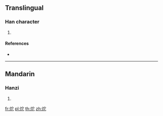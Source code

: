 ==Translingual==

===Han character===
{{Han char|rn=86|rad=火|as=05|sn=9|four=|canj=FJP}}

# {{defn|Han|sort=火05}}

====References====
* {{Han ref|kx=0668.160|dkj=18945|hdz=32197.040|uh=70A8|ud=28840}}

----

==Mandarin==

===Hanzi===
{{cmn-hanzi|pin=[[bāo]] ([[bao1]]), [[duò]] ([[duo4]]), [[páo]] ([[pao2]])|wg=pao<sup>1</sup>, to<sup>4</sup>, p'ao<sup>2</sup>}}

# {{defn|lang=cmn|sort=火05}}

[[fr:炨]]
[[pl:炨]]
[[th:炨]]
[[zh:炨]]